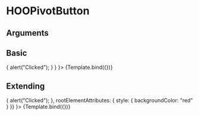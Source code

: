 
<Meta title="Atoms/Buttons/HOOPivotButton" component={HOOPivotButton} />

# HOOPivotButton


## Arguments

<ArgsTable of={HOOPivotButton} />


## Basic
<Canvas>
  <Story 
    name="Basic"
    args = { 
      { label: "Pivot Button", isActive: true, onClick: () => { alert("Clicked"); } }
    }>
    {Template.bind({})}
  </Story>
</Canvas>

## Extending
<Canvas>
  <Story 
    name="Extending"
    args = { 
     { label: "Pivot Button", isActive: true, onClick: () => { alert("Clicked"); },
        rootElementAttributes: { style: { backgroundColor: "red" } }}
    }>
    {Template.bind({})}
  </Story>
</Canvas>
